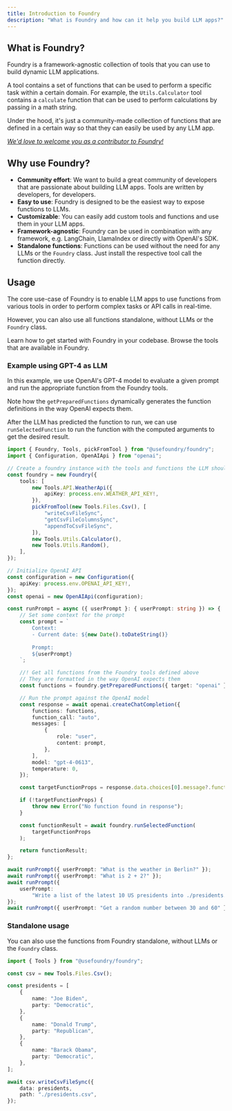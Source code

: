 ```yaml
---
title: Introduction to Foundry
description: "What is Foundry and how can it help you build LLM apps?"
---
```


## What is Foundry?

Foundry is a framework-agnostic collection of tools that you can use to build dynamic LLM applications.

A tool contains a set of functions that can be used to perform a specific task within a certain domain. For example, the `Utils.Calculator` tool contains a `calculate` function that can be used to perform calculations by passing in a math string.

Under the hood, it's just a community-made collection of functions that are defined in a certain way so that they can easily be used by any LLM app.

[_We'd love to welcome you as a contributor to Foundry!_](./contributing)

## Why use Foundry?

-   **Community effort**: We want to build a great community of developers that are passionate about building LLM apps. Tools are written by developers, for developers.
-   **Easy to use**: Foundry is designed to be the easiest way to expose functions to LLMs.
-   **Customizable**: You can easily add custom tools and functions and use them in your LLM apps.
-   **Framework-agnostic**: Foundry can be used in combination with any framework, e.g. LangChain, LlamaIndex or directly with OpenAI's SDK.
-   **Standalone functions**: Functions can be used without the need for any LLMs or the `Foundry` class. Just install the respective tool call the function directly.

## Usage

The core use-case of Foundry is to enable LLM apps to use functions from various tools in order to perform complex tasks or API calls in real-time.

However, you can also use all functions standalone, without LLMs or the `Foundry` class.

<CardGroup cols={2}>
    <Card title="Quickstart" icon="play" href="./quickstart">
        Learn how to get started with Foundry in your codebase.
    </Card>
    <Card title="Tools" icon="toolbox" href="/tools">
        Browse the tools that are available in Foundry.
    </Card>
</CardGroup>

### Example using GPT-4 as LLM

In this example, we use OpenAI's GPT-4 model to evaluate a given prompt and run the appropriate function from the Foundry tools.

Note how the `getPreparedFunctions` dynamically generates the function definitions in the way OpenAI expects them.

After the LLM has predicted the function to run, we can use `runSelectedFunction` to run the function with the computed arguments to get the desired result.

```typescript openai.ts
import { Foundry, Tools, pickFromTool } from "@usefoundry/foundry";
import { Configuration, OpenAIApi } from "openai";

// Create a foundry instance with the tools and functions the LLM should use
const foundry = new Foundry({
    tools: [
        new Tools.API.WeatherApi({
            apiKey: process.env.WEATHER_API_KEY!,
        }),
        pickFromTool(new Tools.Files.Csv(), [
            "writeCsvFileSync",
            "getCsvFileColumnsSync",
            "appendToCsvFileSync",
        ]),
        new Tools.Utils.Calculator(),
        new Tools.Utils.Random(),
    ],
});

// Initialize OpenAI API
const configuration = new Configuration({
    apiKey: process.env.OPENAI_API_KEY!,
});
const openai = new OpenAIApi(configuration);

const runPrompt = async ({ userPrompt }: { userPrompt: string }) => {
    // Set some context for the prompt
    const prompt = `
        Context:
        - Current date: ${new Date().toDateString()}
        
        Prompt:
        ${userPrompt}
    `;

    //! Get all functions from the Foundry tools defined above
    // They are formatted in the way OpenAI expects them
    const functions = foundry.getPreparedFunctions({ target: "openai" });

    // Run the prompt against the OpenAI model
    const response = await openai.createChatCompletion({
        functions: functions,
        function_call: "auto",
        messages: [
            {
                role: "user",
                content: prompt,
            },
        ],
        model: "gpt-4-0613",
        temperature: 0,
    });

    const targetFunctionProps = response.data.choices[0].message?.function_call;

    if (!targetFunctionProps) {
        throw new Error("No function found in response");
    }

    const functionResult = await foundry.runSelectedFunction(
        targetFunctionProps
    );

    return functionResult;
};

await runPrompt({ userPrompt: "What is the weather in Berlin?" });
await runPrompt({ userPrompt: "What is 2 + 2?" });
await runPrompt({
    userPrompt:
        "Write a list of the latest 10 US presidents into ./presidents.csv",
});
await runPrompt({ userPrompt: "Get a random number between 30 and 60" });
```

### Standalone usage

You can also use the functions from Foundry standalone, without LLMs or the `Foundry` class.

```typescript standalone.ts
import { Tools } from "@usefoundry/foundry";

const csv = new Tools.Files.Csv();

const presidents = [
    {
        name: "Joe Biden",
        party: "Democratic",
    },
    {
        name: "Donald Trump",
        party: "Republican",
    },
    {
        name: "Barack Obama",
        party: "Democratic",
    },
];

await csv.writeCsvFileSync({
    data: presidents,
    path: "./presidents.csv",
});
```
